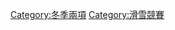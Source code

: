 {{Cat main|冬季兩項}}
{{Commonscat|Biathlon competitions}}

[[Category:冬季兩項|Category:冬季兩項]]
[[Category:滑雪競賽|Category:滑雪競賽]]